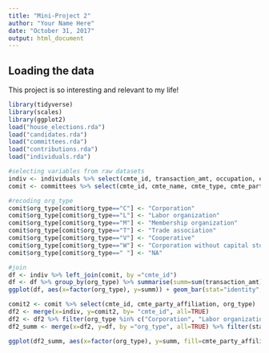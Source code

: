 ```yaml
---
title: "Mini-Project 2"
author: "Your Name Here"
date: "October 31, 2017"
output: html_document
---
```



## Loading the data

This project is so interesting and relevant to my life!

```r
library(tidyverse)
library(scales)
library(ggplot2)
load("house_elections.rda")
load("candidates.rda")
load("committees.rda")
load("contributions.rda")
load("individuals.rda")
```


```r
#selecting variables from raw datasets
indiv <- individuals %>% select(cmte_id, transaction_amt, occupation, employer, state) %>% filter(state=="MA")
comit <- committees %>% select(cmte_id, cmte_name, cmte_type, cmte_party_affiliation, org_type)

#recoding org_type
comit$org_type[comit$org_type=="C"] <- "Corporation"
comit$org_type[comit$org_type=="L"] <- "Labor organization"
comit$org_type[comit$org_type=="M"] <- "Membership organization"
comit$org_type[comit$org_type=="T"] <- "Trade association"
comit$org_type[comit$org_type=="V"] <- "Cooperative"
comit$org_type[comit$org_type=="W"] <- "Corporation without capital stock"
comit$org_type[comit$org_type==" "] <- "NA"

#join
df <- indiv %>% left_join(comit, by ="cmte_id")
df <- df %>% group_by(org_type) %>% summarise(summ=sum(transaction_amt)) %>% filter(org_type %in% c("Corporation", "Labor organization", "Membership organization", "Trade association", "Cooperative", "Corporation without capital stock"))
ggplot(df, aes(x=factor(org_type), y=summ)) + geom_bar(stat="identity", aes(fill=factor(org_type)))

```

```r
comit2 <- comit %>% select(cmte_id, cmte_party_affiliation, org_type)
df2 <- merge(x=indiv, y=comit2, by= "cmte_id", all=TRUE)
df2 <- df2 %>% filter(org_type %in% c("Corporation", "Labor organization", "Membership organization", "Trade association", "Cooperative", "Corporation without capital stock"))
df2_summ <- merge(x=df2, y=df, by ="org_type", all=TRUE) %>% filter(state %in% c("MA"))

```



```r
ggplot(df2_summ, aes(x=factor(org_type), y=summ, fill=cmte_party_affiliation)) + geom_bar(position="dodge",stat="identity")
```

